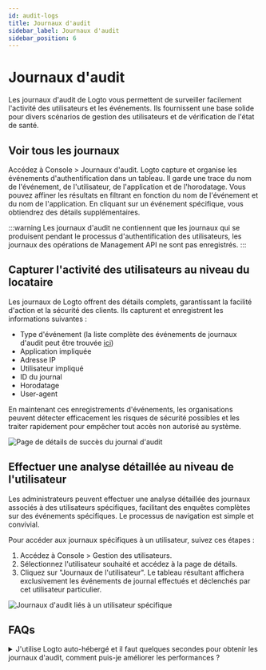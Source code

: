 ```yaml
---
id: audit-logs
title: Journaux d'audit
sidebar_label: Journaux d'audit
sidebar_position: 6
---
```


# Journaux d'audit

Les journaux d'audit de Logto vous permettent de surveiller facilement l'activité des utilisateurs et les événements. Ils fournissent une base solide pour divers scénarios de gestion des utilisateurs et de vérification de l'état de santé.

## Voir tous les journaux

Accédez à <CloudLink to="/audit-logs">Console > Journaux d'audit</CloudLink>. Logto capture et organise les événements d'authentification dans un tableau. Il garde une trace du nom de l'événement, de l'utilisateur, de l'application et de l'horodatage. Vous pouvez affiner les résultats en filtrant en fonction du nom de l'événement et du nom de l'application. En cliquant sur un événement spécifique, vous obtiendrez des détails supplémentaires.

:::warning
Les journaux d'audit ne contiennent que les journaux qui se produisent pendant le processus d'authentification des utilisateurs, les journaux des opérations de Management API ne sont pas enregistrés.
:::

## Capturer l'activité des utilisateurs au niveau du locataire

Les journaux de Logto offrent des détails complets, garantissant la facilité d'action et la sécurité des clients. Ils capturent et enregistrent les informations suivantes :

- Type d'événement (la liste complète des événements de journaux d'audit peut être trouvée [ici](https://github.com/logto-io/logto/blob/master/packages/console/src/consts/logs.ts))
- Application impliquée
- Adresse IP
- Utilisateur impliqué
- ID du journal
- Horodatage
- User-agent

En maintenant ces enregistrements d'événements, les organisations peuvent détecter efficacement les risques de sécurité possibles et les traiter rapidement pour empêcher tout accès non autorisé au système.

![Page de détails de succès du journal d'audit](./assets/audit-log-success-details-page.png)

## Effectuer une analyse détaillée au niveau de l'utilisateur

Les administrateurs peuvent effectuer une analyse détaillée des journaux associés à des utilisateurs spécifiques, facilitant des enquêtes complètes sur des événements spécifiques. Le processus de navigation est simple et convivial.

Pour accéder aux journaux spécifiques à un utilisateur, suivez ces étapes :

1. Accédez à <CloudLink to="/users">Console > Gestion des utilisateurs</CloudLink>.
2. Sélectionnez l'utilisateur souhaité et accédez à la page de détails.
3. Cliquez sur "Journaux de l'utilisateur". Le tableau résultant affichera exclusivement les événements de journal effectués et déclenchés par cet utilisateur particulier.

![Journaux d'audit liés à un utilisateur spécifique](./assets/audit-logs-related-to-specific-user.png)

## FAQs

<details>
<summary>J'utilise Logto auto-hébergé et il faut quelques secondes pour obtenir les journaux d'audit, comment puis-je améliorer les performances ?</summary>

Les utilisateurs de Logto OSS devraient ajouter un cronjob pour nettoyer régulièrement les journaux d'audit obsolètes.

</details>

